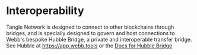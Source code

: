 # Interoperability

Tangle Network is designed to connect to other blockchains through bridges, and is specially designed to govern and host connections to Webb's bespoke Hubble Bridge, a private and interoperable transfer bridge.
See Hubble at https://app.webb.tools or the [Docs for Hubble Bridge](https://docs.webb.tools/docs/projects/hubble-bridge/overview/)
